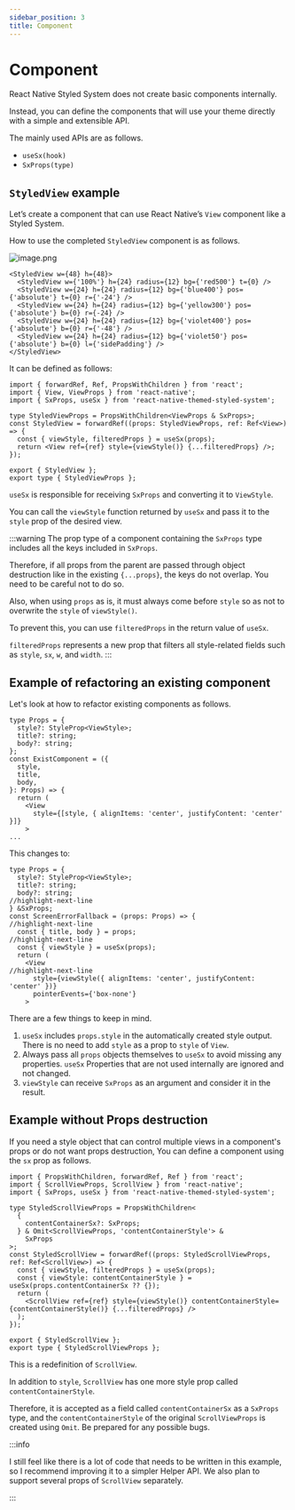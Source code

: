 ```yaml
---
sidebar_position: 3
title: Component
---
```



# Component

React Native Styled System does not create basic components internally.

Instead, you can define the components that will use your theme directly with a simple and extensible API.

The mainly used APIs are as follows.

- `useSx(hook)`
- `SxProps(type)`

## `StyledView` example

Let’s create a component that can use React Native’s `View` component like a Styled System.

How to use the completed `StyledView` component is as follows.

![image.png](https://raw.githubusercontent.com/mym0404/image-archive/master/202403131245340.png)

```tsx
<StyledView w={48} h={48}>
  <StyledView w={'100%'} h={24} radius={12} bg={'red500'} t={0} />
  <StyledView w={24} h={24} radius={12} bg={'blue400'} pos={'absolute'} t={0} r={'-24'} />
  <StyledView w={24} h={24} radius={12} bg={'yellow300'} pos={'absolute'} b={0} r={-24} />
  <StyledView w={24} h={24} radius={12} bg={'violet400'} pos={'absolute'} b={0} r={'-48'} />
  <StyledView w={24} h={24} radius={12} bg={'violet50'} pos={'absolute'} b={0} l={'sidePadding'} />
</StyledView>
```

It can be defined as follows:

```tsx title="StyledView.tsx"
import { forwardRef, Ref, PropsWithChildren } from 'react';
import { View, ViewProps } from 'react-native';
import { SxProps, useSx } from 'react-native-themed-styled-system';

type StyledViewProps = PropsWithChildren<ViewProps & SxProps>;
const StyledView = forwardRef((props: StyledViewProps, ref: Ref<View>) => {
  const { viewStyle, filteredProps } = useSx(props);
  return <View ref={ref} style={viewStyle()} {...filteredProps} />;
});

export { StyledView };
export type { StyledViewProps };
```

`useSx` is responsible for receiving `SxProps` and converting it to `ViewStyle`.

You can call the `viewStyle` function returned by `useSx` and pass it to the `style` prop of the desired view.

:::warning
The prop type of a component containing the `SxProps` type includes all the keys included in `SxProps`.

Therefore, if all props from the parent are passed through object destruction like in the existing `{...props}`, the keys do not overlap.
You need to be careful not to do so.

Also, when using `props` as is, it must always come before `style` so as not to overwrite the `style` of `viewStyle()`.

To prevent this, you can use `filteredProps` in the return value of `useSx`.

`filteredProps` represents a new prop that filters all style-related fields such as `style`, `sx`, `w`, and `width`.
:::

## Example of refactoring an existing component

Let's look at how to refactor existing components as follows.

```tsx
type Props = {
  style?: StyleProp<ViewStyle>;
  title?: string;
  body?: string;
};
const ExistComponent = ({
  style,
  title,
  body,
}: Props) => {
  return (
    <View
      style={[style, { alignItems: 'center', justifyContent: 'center' }]}
    >
...
```

This changes to:

```tsx
type Props = {
  style?: StyleProp<ViewStyle>;
  title?: string;
  body?: string;
//highlight-next-line
} &SxProps;
const ScreenErrorFallback = (props: Props) => {
//highlight-next-line
  const { title, body } = props;
//highlight-next-line
  const { viewStyle } = useSx(props);
  return (
    <View
//highlight-next-line
      style={viewStyle({ alignItems: 'center', justifyContent: 'center' })}
      pointerEvents={'box-none'}
    >
```

There are a few things to keep in mind.

1. `useSx` includes `props.style` in the automatically created style output.
There is no need to add `style` as a prop to `style` of `View`.
2. Always pass all `props` objects themselves to `useSx` to avoid missing any properties. `useSx`
Properties that are not used internally are ignored and not changed.
3. `viewStyle` can receive `SxProps` as an argument and consider it in the result.

## Example without Props destruction

If you need a style object that can control multiple views in a component's props or do not want props destruction,
You can define a component using the `sx` prop as follows.

```tsx title="StyledScrollView.tsx"
import { PropsWithChildren, forwardRef, Ref } from 'react';
import { ScrollViewProps, ScrollView } from 'react-native';
import { SxProps, useSx } from 'react-native-themed-styled-system';

type StyledScrollViewProps = PropsWithChildren<
  {
    contentContainerSx?: SxProps;
  } & Omit<ScrollViewProps, 'contentContainerStyle'> &
    SxProps
>;
const StyledScrollView = forwardRef((props: StyledScrollViewProps, ref: Ref<ScrollView>) => {
  const { viewStyle, filteredProps } = useSx(props);
  const { viewStyle: contentContainerStyle } = useSx(props.contentContainerSx ?? {});
  return (
    <ScrollView ref={ref} style={viewStyle()} contentContainerStyle={contentContainerStyle()} {...filteredProps} />
  );
});

export { StyledScrollView };
export type { StyledScrollViewProps };
```

This is a redefinition of `ScrollView`.

In addition to `style`, `ScrollView` has one more style prop called `contentContainerStyle`.

Therefore, it is accepted as a field called `contentContainerSx` as a `SxProps` type, and the `contentContainerStyle` of the original `ScrollViewProps` is created using `Omit`.
Be prepared for any possible bugs.

:::info

I still feel like there is a lot of code that needs to be written in this example, so I recommend improving it to a simpler Helper API.
We also plan to support several props of `ScrollView` separately.

:::